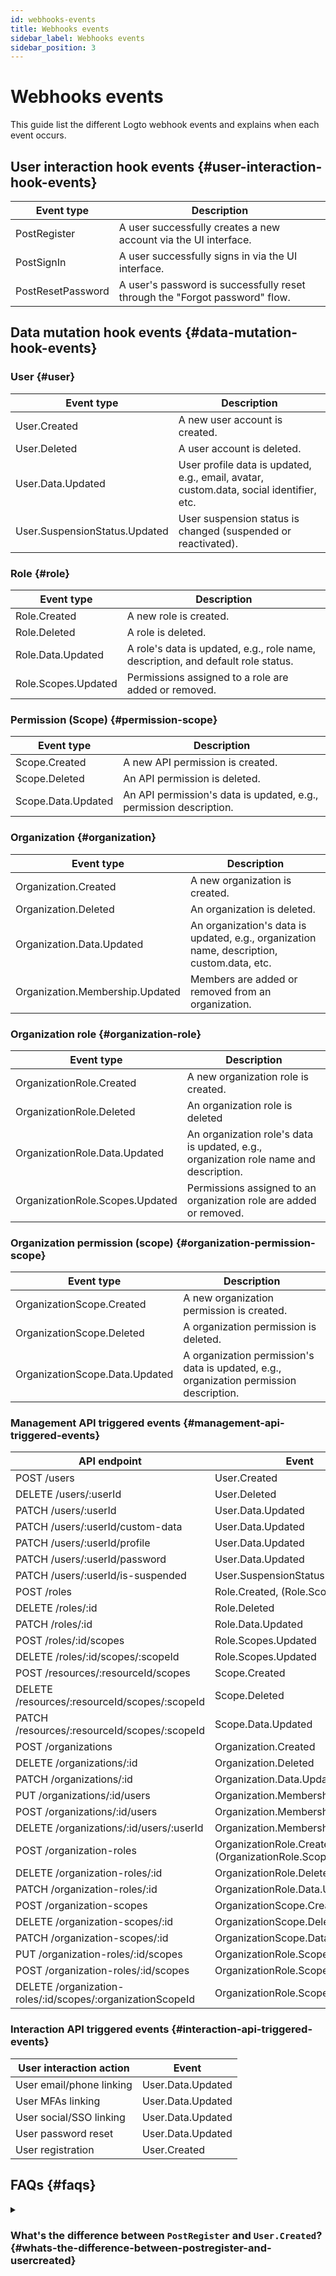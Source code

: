 ```yaml
---
id: webhooks-events
title: Webhooks events
sidebar_label: Webhooks events
sidebar_position: 3
---
```


# Webhooks events

This guide list the different Logto webhook events and explains when each event occurs.

## User interaction hook events \{#user-interaction-hook-events}

| Event type        | Description                                                                 |
| ----------------- | --------------------------------------------------------------------------- |
| PostRegister      | A user successfully creates a new account via the UI interface.             |
| PostSignIn        | A user successfully signs in via the UI interface.                          |
| PostResetPassword | A user's password is successfully reset through the "Forgot password" flow. |

## Data mutation hook events \{#data-mutation-hook-events}

### User \{#user}

| Event type                    | Description                                                                             |
| ----------------------------- | --------------------------------------------------------------------------------------- |
| User.Created                  | A new user account is created.                                                          |
| User.Deleted                  | A user account is deleted.                                                              |
| User.Data.Updated             | User profile data is updated, e.g., email, avatar, custom.data, social identifier, etc. |
| User.SuspensionStatus.Updated | User suspension status is changed (suspended or reactivated).                           |

### Role \{#role}

| Event type          | Description                                                                      |
| ------------------- | -------------------------------------------------------------------------------- |
| Role.Created        | A new role is created.                                                           |
| Role.Deleted        | A role is deleted.                                                               |
| Role.Data.Updated   | A role's data is updated, e.g., role name, description, and default role status. |
| Role.Scopes.Updated | Permissions assigned to a role are added or removed.                             |

### Permission (Scope) \{#permission-scope}

| Event type         | Description                                                        |
| ------------------ | ------------------------------------------------------------------ |
| Scope.Created      | A new API permission is created.                                   |
| Scope.Deleted      | An API permission is deleted.                                      |
| Scope.Data.Updated | An API permission's data is updated, e.g., permission description. |

### Organization \{#organization}

| Event type                      | Description                                                                                |
| ------------------------------- | ------------------------------------------------------------------------------------------ |
| Organization.Created            | A new organization is created.                                                             |
| Organization.Deleted            | An organization is deleted.                                                                |
| Organization.Data.Updated       | An organization's data is updated, e.g., organization name, description, custom.data, etc. |
| Organization.Membership.Updated | Members are added or removed from an organization.                                         |

### Organization role \{#organization-role}

| Event type                      | Description                                                                           |
| ------------------------------- | ------------------------------------------------------------------------------------- |
| OrganizationRole.Created        | A new organization role is created.                                                   |
| OrganizationRole.Deleted        | An organization role is deleted                                                       |
| OrganizationRole.Data.Updated   | An organization role's data is updated, e.g., organization role name and description. |
| OrganizationRole.Scopes.Updated | Permissions assigned to an organization role are added or removed.                    |

### Organization permission (scope) \{#organization-permission-scope}

| Event type                     | Description                                                                             |
| ------------------------------ | --------------------------------------------------------------------------------------- |
| OrganizationScope.Created      | A new organization permission is created.                                               |
| OrganizationScope.Deleted      | A organization permission is deleted.                                                   |
| OrganizationScope.Data.Updated | A organization permission's data is updated, e.g., organization permission description. |

### Management API triggered events \{#management-api-triggered-events}

| API endpoint                                               | Event                                                       |
| ---------------------------------------------------------- | ----------------------------------------------------------- |
| POST /users                                                | User.Created                                                |
| DELETE /users/:userId                                      | User.Deleted                                                |
| PATCH /users/:userId                                       | User.Data.Updated                                           |
| PATCH /users/:userId/custom-data                           | User.Data.Updated                                           |
| PATCH /users/:userId/profile                               | User.Data.Updated                                           |
| PATCH /users/:userId/password                              | User.Data.Updated                                           |
| PATCH /users/:userId/is-suspended                          | User.SuspensionStatus.Updated                               |
| POST /roles                                                | Role.Created, (Role.Scopes.Update)                          |
| DELETE /roles/:id                                          | Role.Deleted                                                |
| PATCH /roles/:id                                           | Role.Data.Updated                                           |
| POST /roles/:id/scopes                                     | Role.Scopes.Updated                                         |
| DELETE /roles/:id/scopes/:scopeId                          | Role.Scopes.Updated                                         |
| POST /resources/:resourceId/scopes                         | Scope.Created                                               |
| DELETE /resources/:resourceId/scopes/:scopeId              | Scope.Deleted                                               |
| PATCH /resources/:resourceId/scopes/:scopeId               | Scope.Data.Updated                                          |
| POST /organizations                                        | Organization.Created                                        |
| DELETE /organizations/:id                                  | Organization.Deleted                                        |
| PATCH /organizations/:id                                   | Organization.Data.Updated                                   |
| PUT /organizations/:id/users                               | Organization.Membership.Updated                             |
| POST /organizations/:id/users                              | Organization.Membership.Updated                             |
| DELETE /organizations/:id/users/:userId                    | Organization.Membership.Updated                             |
| POST /organization-roles                                   | OrganizationRole.Created, (OrganizationRole.Scopes.Updated) |
| DELETE /organization-roles/:id                             | OrganizationRole.Deleted                                    |
| PATCH /organization-roles/:id                              | OrganizationRole.Data.Updated                               |
| POST /organization-scopes                                  | OrganizationScope.Created                                   |
| DELETE /organization-scopes/:id                            | OrganizationScope.Deleted                                   |
| PATCH /organization-scopes/:id                             | OrganizationScope.Data.Updated                              |
| PUT /organization-roles/:id/scopes                         | OrganizationRole.Scopes.Updated                             |
| POST /organization-roles/:id/scopes                        | OrganizationRole.Scopes.Updated                             |
| DELETE /organization-roles/:id/scopes/:organizationScopeId | OrganizationRole.Scopes.Updated                             |

### Interaction API triggered events \{#interaction-api-triggered-events}

| User interaction action  | Event             |
| ------------------------ | ----------------- |
| User email/phone linking | User.Data.Updated |
| User MFAs linking        | User.Data.Updated |
| User social/SSO linking  | User.Data.Updated |
| User password reset      | User.Data.Updated |
| User registration        | User.Created      |

## FAQs \{#faqs}

<details>
<summary>

### What's the difference between `PostRegister` and `User.Created`? \{#whats-the-difference-between-postregister-and-usercreated}

</summary>

`PostRegister` is triggered when a user successfully creates a new account via the user sign-up flow; `User.Created` is triggered when a new user account is created through the Management API.

</details>
